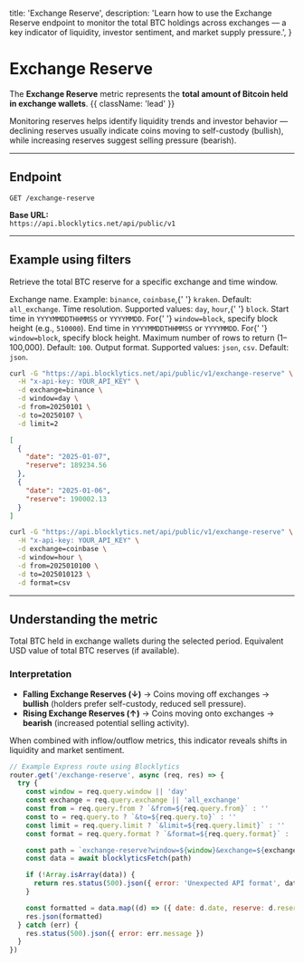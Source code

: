   title: 'Exchange Reserve',
  description:
    'Learn how to use the Exchange Reserve endpoint to monitor the total BTC holdings across exchanges — a key indicator of liquidity, investor sentiment, and market supply pressure.',
}

# Exchange Reserve

The **Exchange Reserve** metric represents the **total amount of Bitcoin held in exchange wallets**. {{ className: 'lead' }}

Monitoring reserves helps identify liquidity trends and investor behavior — declining reserves usually indicate coins moving to self-custody (bullish), while increasing reserves suggest selling pressure (bearish).

---

## Endpoint

`GET /exchange-reserve`

**Base URL:**  
`https://api.blocklytics.net/api/public/v1`

---

## Example using filters

<Row>
  <Col>

Retrieve the total BTC reserve for a specific exchange and time window.

<Properties>
  <Property name="exchange" type="string">
    Exchange name. Example: <code>binance</code>, <code>coinbase</code>,{' '}
    <code>kraken</code>. Default: <code>all_exchange</code>.
  </Property>
  <Property name="window" type="string">
    Time resolution. Supported values: <code>day</code>, <code>hour</code>,{' '}
    <code>block</code>.
  </Property>
  <Property name="from" type="string">
    Start time in <code>YYYYMMDDTHHMMSS</code> or <code>YYYYMMDD</code>. For{' '}
    <code>window=block</code>, specify block height (e.g., <code>510000</code>).
  </Property>
  <Property name="to" type="string">
    End time in <code>YYYYMMDDTHHMMSS</code> or <code>YYYYMMDD</code>. For{' '}
    <code>window=block</code>, specify block height.
  </Property>
  <Property name="limit" type="integer">
    Maximum number of rows to return (1–100,000). Default: <code>100</code>.
  </Property>
  <Property name="format" type="string">
    Output format. Supported values: <code>json</code>, <code>csv</code>.
    Default: <code>json</code>.
  </Property>
</Properties>

  </Col>
  <Col>

```bash {title="Requesting Exchange Reserve data"}
curl -G "https://api.blocklytics.net/api/public/v1/exchange-reserve" \
  -H "x-api-key: YOUR_API_KEY" \
  -d exchange=binance \
  -d window=day \
  -d from=20250101 \
  -d to=20250107 \
  -d limit=2
```

```json {title="Sample JSON response"}
[
  {
    "date": "2025-01-07",
    "reserve": 189234.56
  },
  {
    "date": "2025-01-06",
    "reserve": 190002.13
  }
]
```

```bash {title="Exporting as CSV"}
curl -G "https://api.blocklytics.net/api/public/v1/exchange-reserve" \
  -H "x-api-key: YOUR_API_KEY" \
  -d exchange=coinbase \
  -d window=hour \
  -d from=2025010100 \
  -d to=2025010123 \
  -d format=csv
```

  </Col>
</Row>

---

## Understanding the metric

<Row>
  <Col>

<Properties>
  <Property name="reserve" type="number">
    Total BTC held in exchange wallets during the selected period.
  </Property>
  <Property name="reserve_usd" type="number">
    Equivalent USD value of total BTC reserves (if available).
  </Property>
</Properties>

### Interpretation

- **Falling Exchange Reserves (↓)** → Coins moving off exchanges → **bullish** (holders prefer self-custody, reduced sell pressure).
- **Rising Exchange Reserves (↑)** → Coins moving onto exchanges → **bearish** (increased potential selling activity).

When combined with inflow/outflow metrics, this indicator reveals shifts in liquidity and market sentiment.

  </Col>
  <Col>

```js {title="Node.js (Express) example"}
// Example Express route using Blocklytics
router.get('/exchange-reserve', async (req, res) => {
  try {
    const window = req.query.window || 'day'
    const exchange = req.query.exchange || 'all_exchange'
    const from = req.query.from ? `&from=${req.query.from}` : ''
    const to = req.query.to ? `&to=${req.query.to}` : ''
    const limit = req.query.limit ? `&limit=${req.query.limit}` : ''
    const format = req.query.format ? `&format=${req.query.format}` : ''

    const path = `exchange-reserve?window=${window}&exchange=${exchange}${from}${to}${limit}${format}`
    const data = await blocklyticsFetch(path)

    if (!Array.isArray(data)) {
      return res.status(500).json({ error: 'Unexpected API format', data })
    }

    const formatted = data.map((d) => ({ date: d.date, reserve: d.reserve }))
    res.json(formatted)
  } catch (err) {
    res.status(500).json({ error: err.message })
  }
})
```

  </Col>
</Row>
